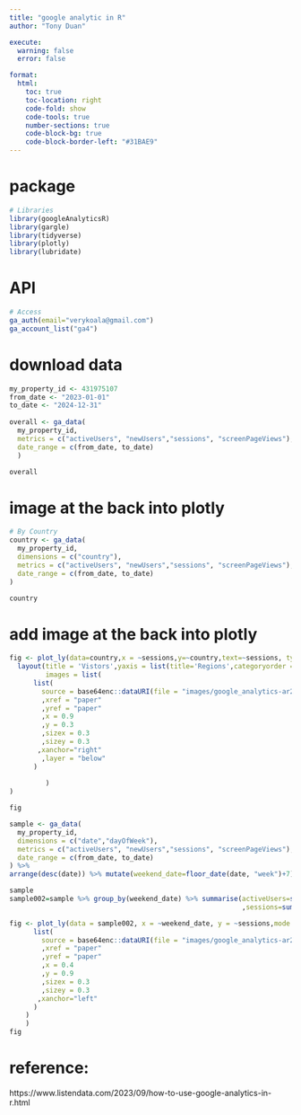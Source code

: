 ```yaml
---
title: "google analytic in R"
author: "Tony Duan"

execute:
  warning: false
  error: false

format:
  html:
    toc: true
    toc-location: right
    code-fold: show
    code-tools: true
    number-sections: true
    code-block-bg: true
    code-block-border-left: "#31BAE9"
---
```


# package

```r
# Libraries
library(googleAnalyticsR)
library(gargle)
library(tidyverse)
library(plotly)
library(lubridate)
```




# API

```r
# Access
ga_auth(email="verykoala@gmail.com")
ga_account_list("ga4")
```


# download data

```r
my_property_id <- 431975107
from_date <- "2023-01-01"
to_date <- "2024-12-31"
           
overall <- ga_data(
  my_property_id,
  metrics = c("activeUsers", "newUsers","sessions", "screenPageViews"),
  date_range = c(from_date, to_date)
  )
```

```r
overall
```
# image at the back into plotly

```r
# By Country
country <- ga_data(
  my_property_id,
  dimensions = c("country"),
  metrics = c("activeUsers", "newUsers","sessions", "screenPageViews"),
  date_range = c(from_date, to_date)
)

country
```
# add image at the back into plotly

```r
fig <- plot_ly(data=country,x = ~sessions,y=~country,text=~sessions, type = "bar",orientation = 'h')%>% 
  layout(title = 'Vistors',yaxis = list(title='Regions',categoryorder = "total ascending"),
         images = list(  
      list(  
        source = base64enc::dataURI(file = "images/google_analytics-ar21.webp")
        ,xref = "paper"
        ,yref = "paper" 
        ,x = 0.9
        ,y = 0.3
        ,sizex = 0.3
        ,sizey = 0.3
       ,xanchor="right"  
        ,layer = "below"
      )  
         
         )
)

fig
```

```r
sample <- ga_data(
  my_property_id,
  dimensions = c("date","dayOfWeek"),
  metrics = c("activeUsers", "newUsers","sessions", "screenPageViews"),
  date_range = c(from_date, to_date)
) %>% 
arrange(desc(date)) %>% mutate(weekend_date=floor_date(date, "week")+7)

sample
sample002=sample %>% group_by(weekend_date) %>% summarise(activeUsers=sum(activeUsers)
                                                          ,sessions=sum(sessions))

```


```r
fig <- plot_ly(data = sample002, x = ~weekend_date, y = ~sessions,mode = 'lines')%>% layout(title = 'Vistors',images = list(  
      list(  
        source = base64enc::dataURI(file = "images/google_analytics-ar21.webp")
        ,xref = "paper"
        ,yref = "paper" 
        ,x = 0.4
        ,y = 0.9
        ,sizex = 0.3
        ,sizey = 0.3
       ,xanchor="left"  
      )  
    )
    ) 
fig
```



# reference:

https://www.listendata.com/2023/09/how-to-use-google-analytics-in-r.html
